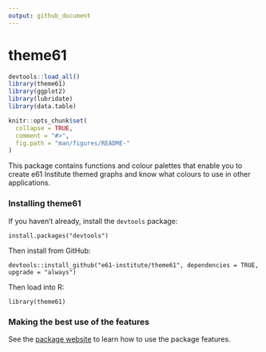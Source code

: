 ```yaml
---
output: github_document
---
```


<!-- readme.md is generated by readme.rmd, please edit that document instead -->

# theme61

```r
devtools::load_all()
library(theme61)
library(ggplot2)
library(lubridate)
library(data.table)

knitr::opts_chunk$set(
  collapse = TRUE,
  comment = "#>",
  fig.path = "man/figures/README-"
)
```

This package contains functions and colour palettes that enable you to create e61 Institute themed graphs and know what colours to use in other applications.

### Installing theme61

If you haven't already, install the `devtools` package:

`install.packages("devtools")`

Then install from GitHub:

`devtools::install_github("e61-institute/theme61", dependencies = TRUE, upgrade = "always")`

Then load into R:

`library(theme61)`

### Making the best use of the features

See the [package website](https://e61-institute.github.io/theme61/) to learn how to use the package features.
